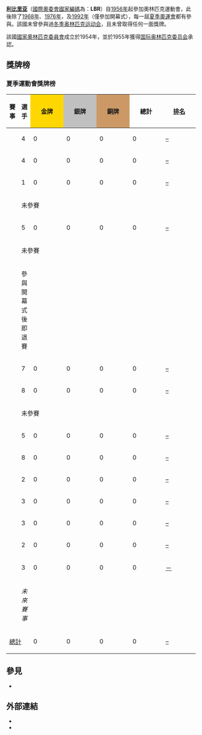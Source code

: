 {{no footnotes|time=2017-09-18T03:06:16+00:00}}
{{Infobox Country Olympics|NOC=LBR}}

'''[[利比里亚|利比里亚]]'''（[[國際奧委會國家編碼列表|國際奧委會國家編碼]]為：'''LBR'''）自[[1956年夏季奥林匹克运动会|1956年]]起參加奧林匹克運動會，此後除了[[1968年夏季奥林匹克运动会|1968年]]、[[1976年夏季奥林匹克运动会|1976年]]，及[[1992年夏季奥林匹克运动会|1992年]]（僅參加開幕式），每一屆[[夏季奥林匹克运动会|夏季奧運會]]都有參與。該國未曾參與過[[冬季奥林匹克运动会|冬季奥林匹克运动会]]，且未曾取得任何一面獎牌。

該國[[國家奧林匹克委員會|國家奧林匹克委員會]]成立於1954年，並於1955年獲得[[国际奥林匹克委员会|国际奥林匹克委员会]]承認。

==獎牌榜==
{{See also|奥林匹克运动会奖牌统计}}
=== 夏季運動會獎牌榜 ===
{| class="wikitable" style="text-align:center; font-size:90%;"
|-
!賽事
!選手
|style="background:gold; width:4.5em; font-weight:bold;"|金牌
|style="background:silver; width:4.5em; font-weight:bold;"|銀牌
|style="background:#cc9966; width:4.5em; font-weight:bold;"|銅牌
!style="width:4.5em; font-weight:bold;"|總計
!style="width:4.5em; font-weight:bold;"|[[奧林匹克運動會獎牌榜|排名]]
|-
|align=left| {{GamesName|SOG|1956}} || 4 || 0 || 0 || 0 || 0 || [[1952年夏季奥林匹克运动会奖牌榜|–]]
|-
|align=left| {{GamesName|SOG|1960}} || 4 || 0 || 0 || 0 || 0 || [[1960年夏季奥林匹克运动会奖牌榜|–]]
|-
|align=left| {{GamesName|SOG|1964}} || 1 || 0 || 0 || 0 || 0 || [[1964年夏季奥林匹克运动会奖牌榜|–]]
|-
|align=left| {{GamesName|SOG|1968}} || colspan=6| 未參賽
|-
|align=left| {{GamesName|SOG|1972}} || 5 || 0 || 0 || 0 || 0 || [[1972年夏季奥林匹克运动会奖牌榜|–]]
|-
|align=left| {{GamesName|SOG|1976}} || colspan=6| 未參賽
|-
|align=left| {{GamesName|SOG|1980}} || colspan=6;| 參與開幕式後即退賽
|-
|align=left| {{GamesName|SOG|1984}} || 7 || 0 || 0 || 0 || 0 || [[1984年夏季奥林匹克运动会奖牌榜|–]]
|-
|align=left| {{GamesName|SOG|1988}} || 8 || 0 || 0 || 0 || 0 || [[1988年夏季奥林匹克运动会奖牌榜|–]]
|-
|align=left| {{GamesName|SOG|1992}} || colspan=6| 未參賽
|-
|align=left| {{GamesName|SOG|1996}} || 5 || 0 || 0 || 0 || 0 || [[1996年夏季奥林匹克运动会奖牌榜|–]]
|-
|align=left| {{GamesName|SOG|2000}} || 8 || 0 || 0 || 0 || 0 || [[2000年夏季奥林匹克运动会奖牌榜|–]]
|-
|align=left| {{GamesName|SOG|2004}} || 2 || 0 || 0 || 0 || 0 || [[2004年夏季奥林匹克运动会奖牌榜|–]]
|-
|align=left| {{GamesName|SOG|2008}} || 3 || 0 || 0 || 0 || 0 || [[2008年夏季奥林匹克运动会奖牌榜|–]]
|-
|align=left| {{GamesName|SOG|2012}} || 3 || 0 || 0 || 0 || 0 || [[2012年夏季奥林匹克运动会奖牌榜|–]]
|-
|align=left| {{GamesName|SOG|2016}} || 2 || 0 || 0 || 0 || 0 || [[2016年夏季奧林匹克運動會獎牌榜|–]]
|-
|align=left| {{GamesName|SOG|2020}} || 3 || 0 || 0 || 0 || 0 || [[2020年夏季奧林匹克運動會獎牌榜|－]]
|-
|align=left| {{GamesName|SOG|2024}} || colspan=6; rowspan=3 | ''未來賽事''
|-
|align=left| {{GamesName|SOG|2028}}
|-
|align=left| {{GamesName|SOG|2032}}
|-
!colspan=2| [[奥林匹克运动会奖牌统计|總計]] !! 0 !! 0 !! 0 !! 0 !! [[奥林匹克运动会奖牌统计|–]]
|}

== 參見 ==
* {{tsl|en|Liberia at the Paralympics||Liberia at the Paralympics}}

== 外部連結 ==
* {{cite web |title=Liberia |publisher=International Olympic Committee |url=http://www.olympic.org/liberia |accessdate=2017-03-11 |archive-date=2017-07-18 |archive-url=https://web.archive.org/web/20170718055819/https://www.olympic.org/liberia |dead-url=no }}
* {{cite web |title=Liberia |publisher=Sports-Reference.com |url=http://www.sports-reference.com/olympics/countries/LBR |accessdate=2017-03-11 |archive-date=2008-11-19 |archive-url=https://web.archive.org/web/20081119235503/http://www.sports-reference.com/olympics/countries/LBR/ |dead-url=yes }}

{{Nations at the Olympics}}

{{DEFAULTSORT:Liberia At The Olympics}}

{{Olympic-stub}}